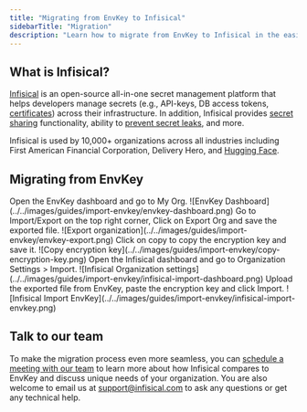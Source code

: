 ```yaml
---
title: "Migrating from EnvKey to Infisical"
sidebarTitle: "Migration"
description: "Learn how to migrate from EnvKey to Infisical in the easiest way possible."
---
```


## What is Infisical? 

[Infisical](https://infisical.com) is an open-source all-in-one secret management platform that helps developers manage secrets (e.g., API-keys, DB access tokens, [certificates](https://infisical.com/docs/documentation/platform/pki/overview)) across their infrastructure. In addition, Infisical provides [secret sharing](https://infisical.com/docs/documentation/platform/secret-sharing) functionality, ability to [prevent secret leaks](https://infisical.com/docs/cli/scanning-overview), and more.

Infisical is used by 10,000+ organizations across all industries including First American Financial Corporation, Delivery Hero, and [Hugging Face](https://infisical.com/customers/hugging-face).

## Migrating from EnvKey

<Steps>
<Step>
Open the EnvKey dashboard and go to My Org.
![EnvKey Dashboard](../../images/guides/import-envkey/envkey-dashboard.png)
</Step>
<Step>
Go to Import/Export on the top right corner, Click on Export Org and save the exported file.
![Export organization](../../images/guides/import-envkey/envkey-export.png)
</Step>
<Step>
Click on copy to copy the encryption key and save it.
![Copy encryption key](../../images/guides/import-envkey/copy-encryption-key.png)
</Step>
<Step>
Open the Infisical dashboard and go to Organization Settings > Import.
![Infisical Organization settings](../../images/guides/import-envkey/infisical-import-dashboard.png)
</Step>
<Step>
Upload the exported file from EnvKey, paste the encryption key and click Import.
![Infisical Import EnvKey](../../images/guides/import-envkey/infisical-import-envkey.png)
</Step>
</Steps>


## Talk to our team

To make the migration process even more seamless, you can [schedule a meeting with our team](https://infisical.cal.com/vlad/migration-from-envkey-to-infisical) to learn more about how Infisical compares to EnvKey and discuss unique needs of your organization. You are also welcome to email us at [support@infisical.com](mailto:support@infisical.com) to ask any questions or get any technical help.
